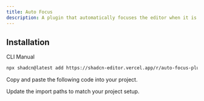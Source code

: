 ```yaml
---
title: Auto Focus
description: A plugin that automatically focuses the editor when it is mounted.
---
```


<ComponentPreview
  name="auto-focus-plugin-demo"
  className="[&_.preview>[data-orientation=vertical]]:sm:max-w-[70%]"
  description="A plugin that automatically focuses the editor when it is mounted."
/>

## Installation

<Tabs defaultValue="cli">

<TabsList>
  <TabsTrigger value="cli">CLI</TabsTrigger>
  <TabsTrigger value="manual">Manual</TabsTrigger>
</TabsList>

<TabsContent value="cli">

```bash
npx shadcn@latest add https://shadcn-editor.vercel.app/r/auto-focus-plugin.json
```

</TabsContent>

<TabsContent value="manual">

<Steps>

<Step>Copy and paste the following code into your project.</Step>

<ComponentSource name="auto-focus-plugin" />

<Step>Update the import paths to match your project setup.</Step>

</Steps>

</TabsContent>

</Tabs>
